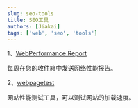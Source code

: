 ```yaml
---
slug: seo-tools
title: SEO工具
authors: [Jiakai]
tags: ['web', 'seo', 'tools']
---
```


1、[WebPerformance Report](https://webperformancereport.com/)

每周在您的收件箱中发送网络性能报告。

2、[webpagetest](https://www.webpagetest.org/)

网站性能测试工具，可以测试网站的加载速度。